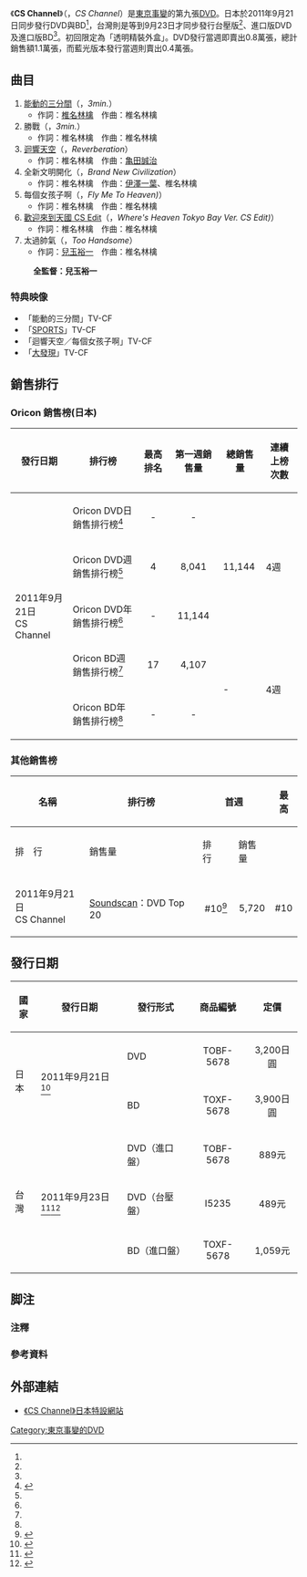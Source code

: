 {{Infobox Album | <!-- See Wikipedia:WikiProject_Albums -->
| Name        = CS Channel
| Type        = DVD
| Artist      = [[東京事變|東京事變]]
| Cover       = Tokyojihen03-09.jpg
| Released    = 
{{flagicon|JPN}}2011年9月21日（DVD、BD）<br>
{{flagicon|TWN}}2011年9月23日（DVD）
| Recorded    = 
| Genre       = [[J-POP|J-POP]] 
| Length      = 27分
| Label       = [[EMI音樂_(日本)|EMI Music Japan]]／[[維京唱片|Virgin Music]]
| Producer    = Uni Inoue／{{lang|ja|井上雨邇}}
| Certification  = 
| Chart position = 
*單週綜合DVD最高順位：4位([[Oricon|Oricon銷量榜]])
*單週音樂DVD最高順位：1位(Oricon銷量榜)
*累積上榜4週(Oricon銷量榜)
| Reviews     = 
| Last album  = [[Spa_&_Treatment|Spa & Treatment]]<br /> [[Ultra_C|Ultra C]]<br />（2010年）
| This album  =  '''CS Channel'''<br />（2011年）
| Next album  = [[Discovery_(東京事變)|Discovery]] <br />（2012年）
}}

《'''CS Channel'''》（{{lang|ja|CS Channel}}，''CS Channel''）是[[東京事變|東京事變]]的第九張[[DVD|DVD]]。日本於2011年9月21日同步發行DVD與BD<ref name="REJA"></ref>，台灣則是等到9月23日才同步發行台壓版<ref name="TWN"></ref>、進口版DVD及進口版BD<ref name="JPN"></ref>。初回限定為「透明精裝外盒」。DVD發行當週即賣出0.8萬張，總計銷售額1.1萬張，而藍光版本發行當週則賣出0.4萬張。

== 曲目 ==
#[[能動的三分間|能動的三分間]]（{{lang|ja|能動的三分間}}，''3min.''）
#*作詞：[[椎名林檎|椎名林檎]]　作曲：椎名林檎
#勝戰（{{lang|ja|勝ち戦}}，''3min.''）
#*作詞：椎名林檎　作曲：椎名林檎
#[[迴響天空／每個女孩子啊|迴響天空]]（{{lang|ja|空が鳴っている}}，''Reverberation''）
#*作詞：椎名林檎　作曲：[[亀田誠治|亀田誠治]]
#全新文明開化（{{lang|ja|新しい文明開化}}，''Brand New Civilization''）
#*作詞：椎名林檎　作曲：[[伊澤一葉|伊澤一葉]]、椎名林檎
#每個女孩子啊（{{lang|ja|女の子は誰でも}}，''Fly Me To Heaven)''）
#*作詞：椎名林檎　作曲：椎名林檎
#[[歡迎來到天國|歡迎來到天國 CS Edit]]（{{lang|ja|天国へようこそ CS Edit}}，''Where's Heaven Tokyo Bay Ver. CS Edit)''）
#*作詞：椎名林檎　作曲：椎名林檎
#太過帥氣（{{lang|ja|ハンサム過ぎて}}，''Too Handsome''）
#*作詞：[[兒玉裕一|兒玉裕一]]　作曲：椎名林檎

:'''全監督：兒玉裕一'''

=== 特典映像 ===
*「能動的三分間」TV-CF
*「[[SPORTS_(東京事變專輯)|SPORTS]]」TV-CF
*「迴響天空／每個女孩子啊」TV-CF
*「[[大發現_(東京事變專輯)|大發現]]」TV-CF

== 銷售排行 ==
=== Oricon 銷售榜(日本) ===
{| class="wikitable" width="650px"
!發行日期
!排行榜
!最高排名
!第一週銷售量
!總銷售量
!連續上榜次數
|-
|rowspan="5"|2011年9月21日<br/>CS Channel
|Oricon DVD日銷售排行榜<ref name="JBBS">{{cite web|url=http://www.oricon.co.jp/rank/|title=Oricon Style|author=Oricon Style|language=ja|accessdate=2012-02-29|archive-date=2019-05-19|archive-url=https://web.archive.org/web/20190519153707/https://www.oricon.co.jp/rank/|dead-url=no}}</ref>
|align="center"|-
|align="center"|-
|rowspan="3"|11,144
|rowspan="3"|4週
|-
|Oricon DVD週銷售排行榜<ref name="JBBS"></ref>
|align="center"|4
|align="center"|8,041
|-
|Oricon DVD年銷售排行榜<ref name="JBBS"></ref>
|align="center"|-
|align="center"|11,144
|-
|Oricon BD週銷售排行榜<ref name="JBBS"></ref>
|align="center"|17
|align="center"|4,107
|rowspan="2"|-
|rowspan="2"|4週
|-
|Oricon BD年銷售排行榜<ref name="JBBS"></ref>
|align="center"|-
|align="center"|-
|}

=== 其他銷售榜 ===
{| class="wikitable"
!rowspan="2"| '''名稱'''
!rowspan="2"| '''排行榜'''
!colspan="2"| '''首週'''
!colspan="2"| '''最高'''
!rowspan="2"| '''連續上榜次數'''
|- style="font-size:smaller;"
!排　行
!銷售量
!排　行
!銷售量
|-
|rowspan="2"|2011年9月21日<br/>CS Channel
|-
|align="left"|[[Soundscan|Soundscan]]：DVD Top 20
|align="center"|#10<ref>{{cite web|url=http://www.phileweb.com/ranking/dvd-top20/1470.html|title=週間DVDソフトTOP20(2011年09月19日~2011年09月25日)|author=Soundscan|language=ja|accessdate=2012年2月29日|archive-date=2019年2月15日|archive-url=https://web.archive.org/web/20190215181845/https://www.phileweb.com/ranking/dvd-top20/1470.html|dead-url=no}}</ref>
|align="center"|5,720
|align="center"|#10
|align="center"|5,720
|align="center"|1週
|}

== 發行日期 ==
{|class="wikitable"
! 國家
! 發行日期
! 發行形式
! 商品編號
! 定價
|-
|rowspan="2"|日本
|rowspan="2"|2011年9月21日<ref name="REJA">{{cite web |url=http://www.kronekodow.com/disco/disco_detail_109.html |title=CS Channel / 東京事変 |author=貓柳本線 |language=ja |accessdate=2012-02-29 |archive-date=2012-02-06 |archive-url=https://web.archive.org/web/20120206072610/http://www.kronekodow.com/disco/disco_detail_109.html |dead-url=no }}</ref>
|DVD
|align="center"|TOBF-5678
|align="center"|3,200日圓
|-
|BD
|align="center"|TOXF-5678
|align="center"|3,900日圓
|-
|rowspan="3"|台灣
|rowspan="3"|2011年9月23日<ref name="JPN">{{cite web|url=http://emijpop.pixnet.net/blog/post/27334688|title=金牌大風東洋：9月～10月發行預告！|author=金牌大風|language=zh-tw|deadurl=yes|archiveurl=https://web.archive.org/web/20111228044052/http://emijpop.pixnet.net/blog/post/27334688|archivedate=2011-12-28|accessdate=2012-02-29}}</ref><ref name="TWN">{{cite web|url=http://emijpop.pixnet.net/blog/post/27421636|title=東京事變2011最新影像作品《CS Channel》。9/23絕讚上市|author=金牌大風|language=zh-tw|deadurl=yes|archiveurl=https://archive.is/20130502110835/http://emijpop.pixnet.net/blog/post/27421636|archivedate=2013-05-02|accessdate=2012-02-29}}</ref>
|DVD（進口盤）
|align="center"|TOBF-5678
|align="center"|889元
|-
|DVD（台壓盤）
|align="center"|I5235
|align="center"|489元
|-
|BD（進口盤）
|align="center"|TOXF-5678
|align="center"|1,059元
|}

== 脚注 ==
=== 注釋 ===
{{Reflist|group="注"|2}}

=== 參考資料 ===
{{Reflist|2}}

== 外部連結 ==
* [https://web.archive.org/web/20120127015553/http://www.emimusic.jp/tokyojihen/cschannel/ 《CS Channel》日本特設網站]

{{東京事變}}

[[Category:東京事變的DVD|Category:東京事變的DVD]]